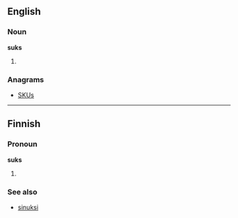==English==

===Noun===
'''suks'''

# {{plural of|[[suk]]}}

===Anagrams===
* [[SKUs#English|SKUs]]

----

==Finnish==

===Pronoun===
'''suks'''

# {{colloquial|lang=fi}} {{fi-form of|sinä|type=pronoun|case=translative}}

===See also===

* [[sinuksi#Finnish|sinuksi]]